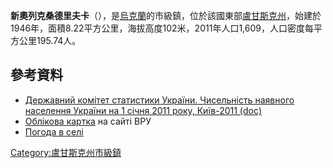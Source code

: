 {{No footnotes|time=2015-09-16T14:34:59+00:00}}
'''新奧列克桑德里夫卡'''（{{lang-uk|Новоолександрівка}}），是[[烏克蘭|烏克蘭]]的市級鎮，位於該國東部[[盧甘斯克州|盧甘斯克州]]，始建於1946年，面積8.22平方公里，海拔高度102米，2011年人口1,609，人口密度每平方公里195.74人。

==參考資料==
*[https://web.archive.org/web/20121010205321/http://stat6.stat.lviv.ua/PXWEB2007/ukr/publ/2011/chnas.zip Державний комітет статистики України. Чисельність наявного населення України на 1 січня 2011 року, Київ-2011 (doc)]
* [http://w1.c1.rada.gov.ua/pls/z7503/A005?rdat1=03.01.2014&rf7571=18000 Облікова картка] {{Wayback|url=http://w1.c1.rada.gov.ua/pls/z7503/A005?rdat1=03.01.2014&rf7571=18000 |date=20140104204321 }} на сайті ВРУ
* [http://weather.in.ua/ua/lyganskaja/17832 Погода в селі] {{Wayback|url=http://weather.in.ua/ua/lyganskaja/17832 |date=20160305074130 }}

{{coord|48|16|1|N|39|38|25|E|scale:30000|display=title}}

{{DEFAULTSORT:Новоолександрівка}}
[[Category:盧甘斯克州市級鎮|Category:盧甘斯克州市級鎮]]


{{Luhansk-geo-stub}}